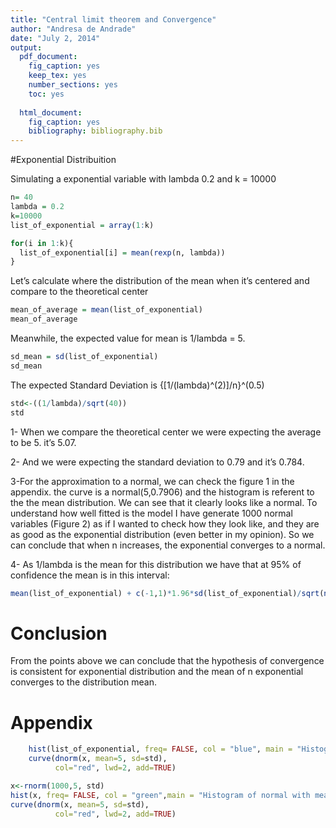 ```yaml
---
title: "Central limit theorem and Convergence"
author: "Andresa de Andrade"
date: "July 2, 2014"
output:
  pdf_document:
    fig_caption: yes
    keep_tex: yes
    number_sections: yes
    toc: yes
    
  html_document:
    fig_caption: yes
    bibliography: bibliography.bib
---
```


<div id="toc">
<ul><li>
\newpage 

#<a href="#toc_0">Exponential Distribuition</a>




Simulating a exponential variable with lambda 0.2 and k = 10000

```r
n= 40
lambda = 0.2
k=10000
list_of_exponential = array(1:k)

for(i in 1:k){
  list_of_exponential[i] = mean(rexp(n, lambda))
}

```

Let's calculate where the distribution of the mean when it's centered and compare to the theoretical center

```r
mean_of_average = mean(list_of_exponential)
mean_of_average
```
Meanwhile, the expected value for mean is 1/lambda = 5. 
```r
sd_mean = sd(list_of_exponential)
sd_mean

```
The expected Standard Deviation  is {[1/(lambda)^(2)]/n}^(0.5)
```r
std<-((1/lambda)/sqrt(40))
std
```


1- When we compare the theoretical center we were expecting the average to be 5. it's 5.07.

2- And we were expecting the standard deviation to 0.79 and it's 0.784.


3-For the approximation to a normal, we can check the figure 1 in the appendix. the curve is a normal(5,0.7906) and the histogram is referent to the the mean distribution.
We can see that it clearly looks like a normal. To understand how well fitted is the model I have generate 1000 normal variables (Figure 2) as if I wanted to check how they look like, and they are as good as the exponential distribution (even better in my opinion). So we can conclude that when n increases, the exponential converges to a normal.

4- As 1/lambda is the mean for this distribution we have that at 95% of confidence the mean is in this interval:
```r
mean(list_of_exponential) + c(-1,1)*1.96*sd(list_of_exponential)/sqrt(nrow(list_of_exponential))

```

</li></ul>
<ul> <li>
# <a href="#toc_1">Conclusion</a>

From the points above we can conclude that the hypothesis of convergence is consistent for exponential distribution and the mean of n exponential converges to the distribution mean.

\newpage

</li></ul>
<ul> <li>
# <a href="#toc_1">Appendix</a>


```r
    hist(list_of_exponential, freq= FALSE, col = "blue", main = "Histogram of simulated mean", xlab = "mean of exponential")
    curve(dnorm(x, mean=5, sd=std), 
          col="red", lwd=2, add=TRUE)


```




```r
x<-rnorm(1000,5, std) 
hist(x, freq= FALSE, col = "green",main = "Histogram of normal with mean(5,0.7906)")
curve(dnorm(x, mean=5, sd=std), 
          col="red", lwd=2, add=TRUE)

```


</li></ul>
</li></ul>
</div>
